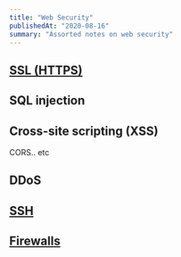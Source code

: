 ```yaml
---
title: "Web Security"
publishedAt: "2020-08-16"
summary: "Assorted notes on web security"
---
```


## [SSL (HTTPS)](/HTTPS)

## SQL injection

## Cross-site scripting (XSS)

CORS.. etc

## DDoS

## [SSH](./SSH)

## [Firewalls](/firewall)

<!--- © Eric Vicenti 2020. Licensed under Creative Commons BY-NC-SA 4.0 https://creativecommons.org/licenses/by-nc-sa/4.0/ -->
